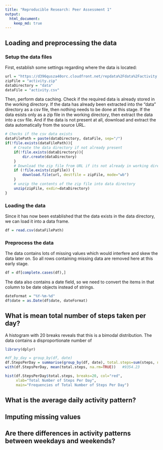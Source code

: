 ```yaml
---
title: "Reproducible Research: Peer Assessment 1"
output: 
  html_document:
    keep_md: true
---
```


## Loading and preprocessing the data
### Setup the data files
First, establish some settings regarding where the data is located:
```r
url = "https://d396qusza40orc.cloudfront.net/repdata%2Fdata%2Factivity.zip"
zipFile = "activity.zip"
dataDirectory = "data"
dataFile = "activity.csv"
```

Then, perform data caching. Check if the required data is already stored in the 
working directory. If the data has already been extracted into the "data" 
directory as a csv file, then nothing needs to be done at this stage. If the 
data esists only as a zip file in the working directory, then extract the data 
into a csv file. And if the data is not present at all, download and extract 
the data automatically from the source URL. 
```r
# Checks if the csv data exists
dataFilePath = paste(dataDirectory, dataFile, sep="/")
if(!file.exists(dataFilePath)){
    # Create the data directory if not already present
    if(!file.exists(dataDirectory)){
        dir.create(dataDirectory)
    }
    # Download the zip file from URL if its not already in working directory
    if (!file.exists(zipFile)) {
        download.file(url, destfile = zipFile, mode="wb")
    }
    # unzip the contents of the zip file into data directory
    unzip(zipFile, exdir=dataDirectory)
}
```

### Loading the data
Since it has now been established that the data exists in the data directory, we 
can load it into a data frame. 
```r
df = read.csv(dataFilePath)
```

### Preprocess the data
The data contains lots of missing values which would interfere and skew the data 
later on. So all rows containing missing data are removed here at this early 
stage. 
```r
df = df[complete.cases(df),]
```

The data also contains a date field, so we need to convert the items in that 
column to be date objects instead of strings. 

```r
dateFormat = "%Y-%m-%d"
df$date = as.Date(df$date, dateFormat)
```


## What is mean total number of steps taken per day?
A histogram with 20 breaks reveals that this is a bimodal distribution. The data 
contains a disproportionate number of 
```r
library(dplyr)

#df_by_day = group_by(df, date)
df.StepsPerDay = summarise(group_by(df, date), total.steps=sum(steps, na.rm=TRUE))
with(df.StepsPerDay, mean(total.steps, na.rm=TRUE))   #9354.23

hist(df.StepsPerDay$total.steps, breaks=20, col="red", 
     xlab="Total Number of Steps Per Day",
     main="Frequencies of Total Number of Steps Per Day")

```



## What is the average daily activity pattern?



## Imputing missing values



## Are there differences in activity patterns between weekdays and weekends?

